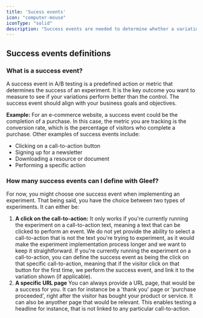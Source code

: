 ```yaml
---
title: 'Sucess events'
icon: "computer-mouse"
iconType: "solid"
description: "Success events are needed to determine whether a variation is performing better than another."
---
```


## Success events definitions
### What is a success event?
A success event in A/B testing is a predefined action or metric that determines the success of an experiment. It is the key outcome you want to measure to see if your variations perform better than the control. The success event should align with your business goals and objectives.

**Example:**
For an e-commerce website, a success event could be the completion of a purchase. In this case, the metric you are tracking is the conversion rate, which is the percentage of visitors who complete a purchase. Other examples of success events include:
- Clicking on a call-to-action button
- Signing up for a newsletter
- Downloading a resource or document
- Performing a specific action

### How many success events can I define with Gleef?
For now, you might choose one success event when implementing an experiment.
That being said, you have the choice between two types of experiments. It can either be:
1. **A click on the call-to-action:**
<Warning>It only works if you're currently running the experiment on a call-to-action text, meaning a text that can be clicked to perform an event.</Warning>
We do not yet provide the ability to select a call-to-action that is not the text you're trying to experiment, as it would make the experiment implementation process longer and we want to keep it straightforward.
If you're currently running the experiment on a call-to-action, you can define the success event as being the click on that specific call-to-action, meaning that if the visitor click on that button for the first time, we perform the success event, and link it to the variation shown (if applicable).
2. **A specific URL page**
You can always provide a URL page, that would be a success for you. It can for instance be a 'thank you' page or 'purchase proceeded', right after the visitor has bought your product or service. It can also be anyother page that would be relevant.
This enables testing a headline for instance, that is not linked to any particular call-to-action.
